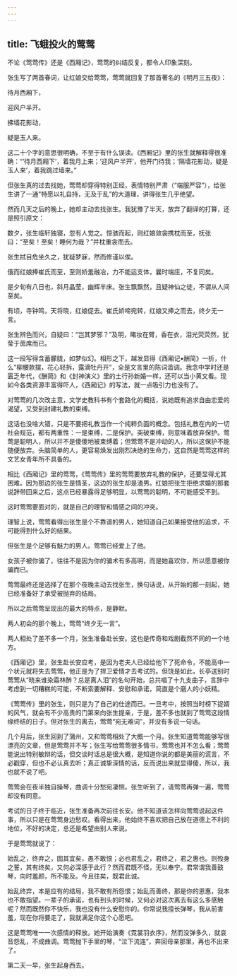 ```yaml
---
---
---
```

title: 飞蛾投火的莺莺
---




不论《莺莺传》还是《西厢记》，莺莺的纠结反复，都令人印象深刻。

张生写了两首春词，让红娘交给莺莺，莺莺就回复了那首著名的《明月三五夜》：

待月西厢下，

迎风户半开。

拂墙花影动，

疑是玉人来。

这二十个字的意思很明确，不至于有什么误读。《西厢记》里的张生就解释得很准确：“‘待月西厢下’，着我月上来；‘迎风户半开’，他开门待我；‘隔墙花影动，疑是玉人来’，着我跳过墙来。”

但张生真的过去找她，莺莺却穿得特别正经，表情特别严肃（“端服严容”），给张生讲了一通"特愿以礼自持，无及于乱”的大道理，讲得张生几乎绝望。

然而几天之后的晚上，她却主动去找张生。我犹豫了半天，放弃了翻译的打算，还是照引原文：

数夕，张生临轩独寝，忽有人觉之。惊骇而起，则红娘敛衾携枕而至，抚张曰：“至矣！至矣！睡何为哉？”并枕重衾而去。

张生拭目危坐久之，犹疑梦寐，然而修谨以俟。

俄而红娘捧崔氏而至，至则娇羞融冶，力不能运支体，曩时端庄，不复同矣。

是夕旬有八日也，斜月晶莹，幽辉半床。张生飘飘然，且疑神仙之徒，不谓从人间至矣。

有顷，寺钟鸣，天将晓，红娘促去。崔氏娇啼宛转，红娘又捧之而去，终夕无一言。

张生辨色而兴，自疑曰：“岂其梦邪？”及明，睹妆在臂，香在衣，泪光荧荧然，犹莹于茵席而已。

这一段写得含蓄朦胧，如梦似幻。相形之下，越发显得《西厢记•酬简》一折，什么"柳腰款摆，花心轻拆，露滴牡丹开”，全是文言里的陈词滥调。我念中学时还是匮乏年代，《酬简》和《封神演义》里的土行孙新婚一样，还可以当小黄文看。现如今各类资源丰富得吓人，《西厢记》的写法，就一点吸引力也没有了。

对莺莺的几次改主意，文学史教科书有个套路化的概括，说她既有追求自由恋爱的渴望，又受到封建礼教的束缚。

这话也没啥大错，只是不要把礼教当作一个纯粹负面的概念。包括礼教在内的一切社会规范，都有两重性：一是束缚，二是保护。突破束缚，则意味着放弃保护。莺莺是聪明人，所以并不是傻傻地被束缚着；但莺莺不是冲动的人，所以这保护不能随便放弃。头脑简单的人，更容易焕发出刚烈决绝的生命力，这自然是莺莺这样的文艺女青年所不具备的。

相比《西厢记》里的莺莺，《莺莺传》里的莺莺要放弃礼教的保护，还要显得尤其困难。因为那边的张生是情圣，这边的张生却是渣男。红娘把张生拒绝求婚的那套说辞带回来之后，这点已经暴露得足够明显，以莺莺的聪明，不可能感受不到。

这时莺莺要面对的，就是自己的理智和情感之间的冲突。

理智上说，莺莺看得出张生是个不靠谱的男人，她知道自己如果接受他的追求，不可能得到什么好的结果。

但张生是个足够有魅力的男人。莺莺已经爱上了他。

女孩子被你骗了，往往不是因为你的骗术有多高明，而是她喜欢你，所以愿意被你骗而已。

莺莺最终还是选择了在那个夜晚主动去找张生，换句话说，从开始的那一刻起，她已经准备好了承受被抛弃的结局。

所以之后莺莺呈现出的最大的特点，是静默。

两人初会的那个晚上，莺莺“终夕无一言”。

两人相处了差不多一个月，张生准备赴长安。这也是传奇和戏剧截然不同的一个地方。

《西厢记》里，张生赴长安应考，是因为老夫人已经给他下了死命令，不能高中一个状元就将失去莺莺，他正是为了捍卫爱情才去考试的。但饶是如此，长亭送别时莺莺从“晓来谁染霜林醉？总是离人泪”的名句开始，总共唱了十九支曲子，言辞中考虑到一切糟糕的可能，不断索要解释、安慰和承诺，简直是个磨人的小妖精。

《莺莺传》里的张生，则只是为了自己的仕途而已。一旦考中，按照当时榜下捉婿的风气，就会有不少高贵的门第来向张生提亲，于是，差不多也就到了莺莺这段情缘终结的日子。但对张生的离去，莺莺“宛无难词”，并没有多说一句话。

几个月后，张生回到了蒲州，又和莺莺相处了大概一个月。张生知道莺莺能够写很漂亮的文章，但是莺莺并不写；张生写给莺莺很多情书，莺莺也并不怎么看；莺莺能说出特别敏辩的话，但交谈时话总是很大概，是知道你说的都是美丽的谎言，不必戳穿，但也不必认真去听；真正诚挚深情的话，反而说出来就显得傻，所以，我也就不说了吧。

莺莺会在夜半独自操琴，曲调十分愁宛凄恻。张生听到了，请莺莺再弹一遍，莺莺却没有同意。

考试的日子终于临近，张生准备再次前往长安。他不知道该怎样向莺莺说起这件事，所以只是在莺莺身边愁叹。看得出来，他始终不喜欢把自己放在道德上不利的地位，不好的决定，总还是希望由别人来说。

于是莺莺就说了：

始乱之，终弃之，固其宜矣，愚不敢恨；必也君乱之，君终之，君之惠也。则殁身之誓，其有终矣，又何必深感于此行？然而君既不怪，无以奉宁。君常谓我善鼓琴，向时羞颜，所不能及。今且往矣，既君此诚。

始乱终弃，本是应有的结局，我不敢有所怨恨；始乱而善终，那是你的恩惠，我本也不敢指望。一辈子的承诺，也有到头的时候，又何必对这次离去有这么多感触呢？然而既然你不快乐，我也没有什么安慰你的。你常说我擅长弹琴，我从前害羞，现在你将要走了，我就满足你这个心愿吧。

这是莺莺唯一一次感情的释放。她开始演奏《霓裳羽衣序》，然而没弹多久，就哀音怨乱，不成曲调。莺莺抛下手里的琴，“泣下流连”，奔回母亲那里，再也不出来了。

第二天一早，张生起身西去。